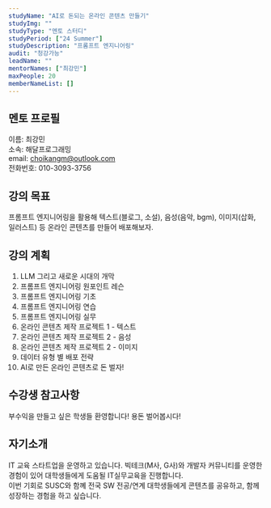 ```yaml
---
studyName: "AI로 돈되는 온라인 콘텐츠 만들기"
studyImg: ""
studyType: "멘토 스터디"
studyPeriod: ["24 Summer"]
studyDescription: "프롬프트 엔지니어링"
audit: "청강가능"
leadName: ""
mentorNames: ["최강민"]
maxPeople: 20
memberNameList: []
---
```




## 멘토 프로필
이름: 최강민  
소속: 해달프로그래밍  
email: choikangm@outlook.com  
전화번호: 010-3093-3756  

## 강의 목표
프롬프트 엔지니어링을 활용해 텍스트(블로그, 소설), 음성(음악, bgm), 이미지(삽화, 일러스트) 등 온라인 콘텐츠를 만들어 배포해보자.

## 강의 계획
1. LLM 그리고 새로운 시대의 개막
2. 프롬프트 엔지니어링 원포인트 레슨
3. 프롬프트 엔지니어링 기초
4. 프롬프트 엔지니어링 연습
5. 프롬프트 엔지니어링 실무
6. 온라인 콘텐츠 제작 프로젝트 1 - 텍스트
7. 온라인 콘텐츠 제작 프로젝트 2 - 음성
8. 온라인 콘텐츠 제작 프로젝트 2 - 이미지
9. 데이터 유형 별 배포 전략
10. AI로 만든 온라인 콘텐츠로 돈 벌자!


## 수강생 참고사항
부수익을 만들고 싶은 학생들 환영합니다! 용돈 벌어봅시다!

## 자기소개

IT 교육 스타트업을 운영하고 있습니다. 빅테크(M사, G사)와 개발자 커뮤니티를 운영한 경험이 있어 대학생들에게 도움될 IT실무교육을 진행합니다.   
이번 기회로 SUSC와 함꼐 전국 SW 전공/연계 대학생들에게 콘텐츠를 공유하고, 함께 성장하는 경험을 하고 싶습니다.
